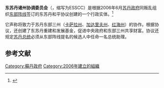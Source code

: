 {{expand|time=2014-12-22T09:18:56+00:00}}
{{refimprove|time=2014-12-22T09:18:56+00:00}}
{{Infobox organization
|name         = 东苏丹诸州协调委员会<br>Eastern Sudan States Coordinating Council
|image        = 
|image_border =
|size         =
|alt          =
|map          = Eastern Front (sudan) 2.PNG
|msize        = 150px
|malt         = 
|mcaption     = [[卡萨拉州|卡萨拉州]]、[[加达里夫州|加达里夫州]]及[[红海州|红海州]]在[[苏丹|苏丹]]的位置
|abbreviation = ESSCC
|motto        =
|coords       = 
|formation    = 2006
|extinction   = 
|type         = 协调委员会
|status       = 
|purpose      = 
|headquarters = 
|location     = 
|region_served = 东苏丹
|membership   = 15名
|language     = [[阿拉伯语|阿拉伯语]]及[[英語|英語]]
|leader_title = [[苏丹副总统|總統助理]]
|leader_name  = {{link-en|穆薩·穆罕默德·艾哈邁德|Musa Mohamed Ahmed}}
|leader_title2 = 东苏丹诸州协调委员会主席
|leader_name2  = ''輪任''
|main_organ   = 
|parent_organization = [[蘇丹政治|蘇丹政府]]
|affiliations =
|num_staff    = 
|num_volunteers =
|budget       =
|website      = 
|remarks      =
}}

'''东苏丹诸州协调委员会'''（{{lang-en|Eastern Sudan States Coordinating Council}}，缩写为ESSCC）是根据2006年6月[[苏丹政府|苏丹政府]]同叛乱组织[[东部阵线|东部阵线]]签订的东苏丹和平协议创建的一个行政实体。<ref>{{Cite web |url=http://www.sudantribune.com/IMG/pdf/Eastern_Sudan_Peace_Agreement.pdf |title=存档副本 |accessdate=2014-12-22 |archive-date=2007-09-30 |archive-url=https://web.archive.org/web/20070930022307/http://www.sudantribune.com/IMG/pdf/Eastern_Sudan_Peace_Agreement.pdf |dead-url=no }}</ref>

它声称将致力于苏丹东部三州（[[卡萨拉州|卡萨拉州]]、[[加达里夫州|加达里夫州]]、[[红海州|红海州]]）的协作。根据协议，还创建了东苏丹重建和发展基金，促进中央政府和东部三州共享财富。协议还规定[[苏丹总统|苏丹总统]]必须从东部阵线提名的候选人中任命一名总统助理。 

==参考文献==
{{Reflist|2}}

[[Category:蘇丹政府|Category:蘇丹政府]]
[[Category:2006年建立的組織|Category:2006年建立的組織]]